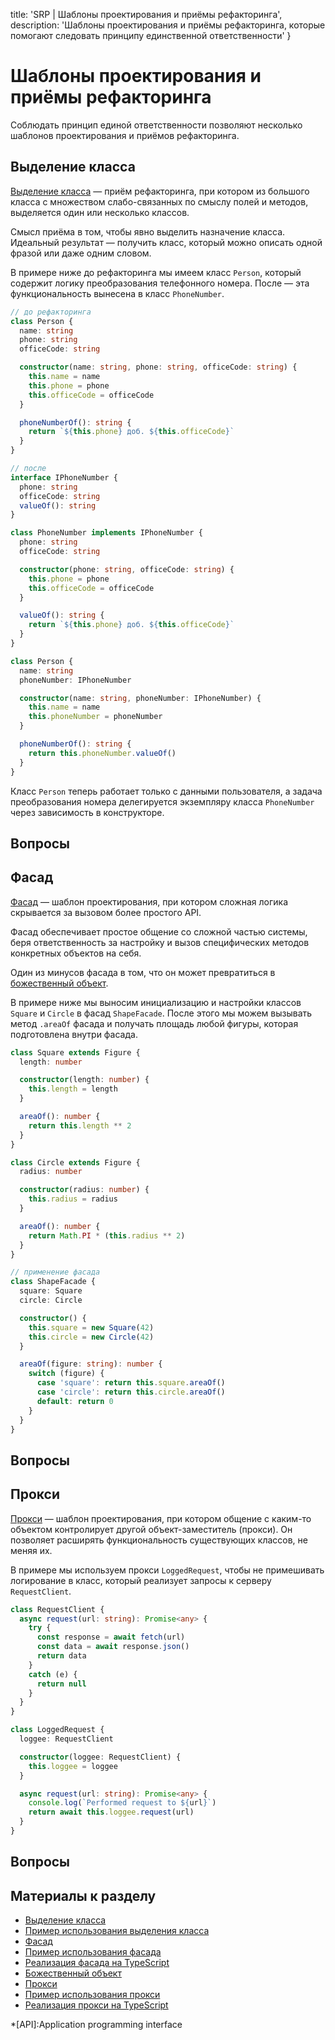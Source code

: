 
  title: 'SRP | Шаблоны проектирования и приёмы рефакторинга',
  description: 'Шаблоны проектирования и приёмы рефакторинга, которые помогают следовать принципу единственной ответственности'
}


# Шаблоны проектирования и приёмы рефакторинга

Соблюдать принцип единой ответственности позволяют несколько шаблонов проектирования и приёмов рефакторинга.

## Выделение класса
[Выделение класса](https://refactoring.guru/ru/extract-class) — приём рефакторинга, при котором из большого класса с множеством слабо-связанных по смыслу полей и методов, выделяется один или несколько классов.

Смысл приёма в том, чтобы явно выделить назначение класса. Идеальный результат — получить класс, который можно описать одной фразой или даже одним словом.

В примере ниже до рефакторинга мы имеем класс `Person`, который содержит логику преобразования телефонного номера. После — эта функциональность вынесена в класс `PhoneNumber`.

```ts
// до рефакторинга
class Person {
  name: string
  phone: string
  officeCode: string

  constructor(name: string, phone: string, officeCode: string) {
    this.name = name
    this.phone = phone
    this.officeCode = officeCode
  }

  phoneNumberOf(): string {
    return `${this.phone} доб. ${this.officeCode}`
  }
}

// после
interface IPhoneNumber {
  phone: string
  officeCode: string
  valueOf(): string
}

class PhoneNumber implements IPhoneNumber {
  phone: string
  officeCode: string

  constructor(phone: string, officeCode: string) {
    this.phone = phone
    this.officeCode = officeCode
  }

  valueOf(): string {
    return `${this.phone} доб. ${this.officeCode}`
  }
}

class Person {
  name: string
  phoneNumber: IPhoneNumber

  constructor(name: string, phoneNumber: IPhoneNumber) {
    this.name = name
    this.phoneNumber = phoneNumber
  }

  phoneNumberOf(): string {
    return this.phoneNumber.valueOf()
  }
}
```

Класс `Person` теперь работает только с данными пользователя, а задача преобразования номера делегируется экземпляру класса `PhoneNumber` через зависимость в конструкторе.

## Вопросы
<Quiz name='srp-patterns-1' />
<Quiz name='srp-patterns-2' />
<Quiz name='srp-patterns-3' />

## Фасад
[Фасад](https://refactoring.guru/ru/design-patterns/facade) — шаблон проектирования, при котором сложная логика скрывается за вызовом более простого API.

Фасад обеспечивает простое общение со сложной частью системы, беря ответственность за настройку и вызов специфических методов конкретных объектов на себя.

Один из минусов фасада в том, что он может превратиться в [божественный объект](https://ru.wikipedia.org/wiki/Божественный_объект).

В примере ниже мы выносим инициализацию и настройки классов `Square` и `Circle` в фасад `ShapeFacade`. После этого мы можем вызывать метод `.areaOf` фасада и получать площадь любой фигуры, которая подготовлена внутри фасада.

```ts
class Square extends Figure {
  length: number

  constructor(length: number) {
    this.length = length
  }

  areaOf(): number {
    return this.length ** 2
  }
}

class Circle extends Figure {
  radius: number

  constructor(radius: number) {
    this.radius = radius
  }

  areaOf(): number {
    return Math.PI * (this.radius ** 2)
  }
}

// применение фасада
class ShapeFacade {
  square: Square
  circle: Circle

  constructor() {
    this.square = new Square(42)
    this.circle = new Circle(42)
  }

  areaOf(figure: string): number {
    switch (figure) {
      case 'square': return this.square.areaOf()
      case 'circle': return this.circle.areaOf()
      default: return 0
    }
  }
}
```

## Вопросы
<Quiz name='srp-patterns-4' />
<Quiz name='srp-patterns-5' />
<Quiz name='srp-patterns-6' />

## Прокси
[Прокси](https://refactoring.guru/ru/design-patterns/proxy) — шаблон проектирования, при котором общение с каким-то объектом контролирует другой объект-заместитель (прокси). Он позволяет расширять функциональность существующих классов, не меняя их.

В примере мы используем прокси `LoggedRequest`, чтобы не примешивать логирование в класс, который реализует запросы к серверу `RequestClient`.

```ts
class RequestClient {
  async request(url: string): Promise<any> {
    try {
      const response = await fetch(url)
      const data = await response.json()
      return data
    }
    catch (e) {
      return null
    }
  }
}

class LoggedRequest {
  loggee: RequestClient

  constructor(loggee: RequestClient) {
    this.loggee = loggee
  }

  async request(url: string): Promise<any> {
    console.log(`Performed request to ${url}`)
    return await this.loggee.request(url)
  }
}
```

## Вопросы
<Quiz name='srp-patterns-7' />
<Quiz name='srp-patterns-8' />

## Материалы к разделу
- [Выделение класса](https://ru.wikipedia.org/wiki/Выделение_частного_класса_данных)
- [Пример использования выделения класса](https://refactoring.guru/ru/extract-class)
- [Фасад](https://github.com/kamranahmedse/design-patterns-for-humans/blob/master/README.md#-facade)
- [Пример использования фасада](https://refactoring.guru/ru/design-patterns/facade)
- [Реализация фасада на TypeScript](https://github.com/torokmark/design_patterns_in_typescript/blob/master/facade/facade.ts)
- [Божественный объект](https://ru.wikipedia.org/wiki/Божественный_объект )
- [Прокси](https://github.com/kamranahmedse/design-patterns-for-humans/blob/master/README.md#-proxy)
- [Пример использования прокси](https://refactoring.guru/ru/design-patterns/proxy)
- [Реализация прокси на TypeScript](https://github.com/torokmark/design_patterns_in_typescript/blob/master/proxy/proxy.ts)

*[API]:Application programming interface
